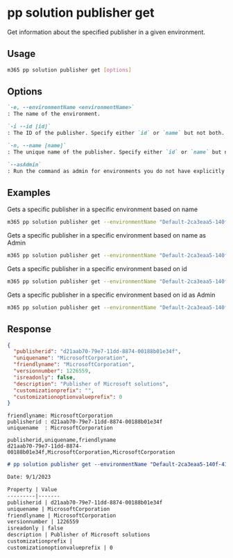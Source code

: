 
# pp solution publisher get

Get information about the specified publisher in a given environment.

## Usage

```sh
m365 pp solution publisher get [options]
```

## Options

```md definition-list
`-e, --environmentName <environmentName>`
: The name of the environment.

`-i --id [id]`
: The ID of the publisher. Specify either `id` or `name` but not both.

`-n, --name [name]`
: The unique name of the publisher. Specify either `id` or `name` but not both.

`--asAdmin`
: Run the command as admin for environments you do not have explicitly assigned permissions to.
```

<Global />

## Examples

Gets a specific publisher in a specific environment based on name

```sh
m365 pp solution publisher get --environmentName "Default-2ca3eaa5-140f-4175-8261-3272edf9f339" --name "MicrosoftCorporation"
```

Gets a specific publisher in a specific environment based on name as Admin

```sh
m365 pp solution publisher get --environmentName "Default-2ca3eaa5-140f-4175-8261-3272edf9f339" --name "MicrosoftCorporation" --asAdmin
```

Gets a specific publisher in a specific environment based on id

```sh
m365 pp solution publisher get --environmentName "Default-2ca3eaa5-140f-4175-8261-3272edf9f339" --id "ee62fd63-e49e-4c09-80de-8fae1b9a427e"
```

Gets a specific publisher in a specific environment based on id as Admin

```sh
m365 pp solution publisher get --environmentName "Default-2ca3eaa5-140f-4175-8261-3272edf9f339" --id "ee62fd63-e49e-4c09-80de-8fae1b9a427e" --asAdmin
```

## Response

<Tabs>
  <TabItem value="JSON">

  ```json
  {
    "publisherid": "d21aab70-79e7-11dd-8874-00188b01e34f",
    "uniquename": "MicrosoftCorporation",
    "friendlyname": "MicrosoftCorporation",
    "versionnumber": 1226559,
    "isreadonly": false,
    "description": "Publisher of Microsoft solutions",
    "customizationprefix": "",
    "customizationoptionvalueprefix": 0
  }
  ```

  </TabItem>
  <TabItem value="Text">

  ```text
  friendlyname: MicrosoftCorporation
  publisherid : d21aab70-79e7-11dd-8874-00188b01e34f
  uniquename  : MicrosoftCorporation
  ```

  </TabItem>
  <TabItem value="CSV">

  ```csv
  publisherid,uniquename,friendlyname
  d21aab70-79e7-11dd-8874-00188b01e34f,MicrosoftCorporation,MicrosoftCorporation
  ```

  </TabItem>
  <TabItem value="Markdown">

  ```md
  # pp solution publisher get --environmentName "Default-2ca3eaa5-140f-4175-8261-3272edf9f339" --id "d21aab70-79e7-11dd-8874-00188b01e34f"
  
  Date: 9/1/2023

  Property | Value
  ---------|-------
  publisherid | d21aab70-79e7-11dd-8874-00188b01e34f
  uniquename | MicrosoftCorporation
  friendlyname | MicrosoftCorporation
  versionnumber | 1226559
  isreadonly | false
  description | Publisher of Microsoft solutions
  customizationprefix | 
  customizationoptionvalueprefix | 0
  ```

  </TabItem>
</Tabs>

